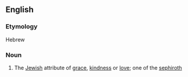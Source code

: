==English==

===Etymology===
Hebrew

===Noun===
{{en-noun|-}}

# The [[Jewish]] attribute of [[grace]], [[kindness]] or [[love]]; one of the [[sephiroth]]